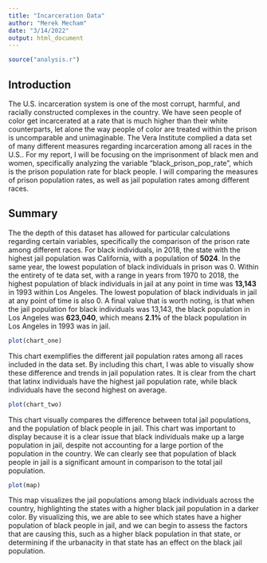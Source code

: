 ```yaml
---
title: "Incarceration Data"
author: "Merek Mecham"
date: "3/14/2022"
output: html_document
---
```


```r
source("analysis.r")
```

## Introduction

The U.S. incarceration system is one of the most corrupt, harmful, and racially constructed complexes in the country. We have seen people of color get incarcerated at a rate that is much higher than their white counterparts, let alone the way people of color are treated within the prison is uncomparable and unimaginable. The Vera Institute complied a data set of many different measures regarding incarceration among all races in the U.S.. For my report, I will be focusing on the imprisonment of black men and women, specifically analyzing the variable "black_prison_pop_rate", which is the prison population rate for black people. I will comparing the measures of prison population rates, as well as jail population rates among different races. 

## Summary

The the depth of this dataset has allowed for particular calculations regarding certain variables, specifically the comparison of the prison rate among different races. For black individuals, in 2018, the state with the highest jail population was California, with a population of **5024**. In the same year, the lowest population of black individuals in prison was 0. Within the entirety of te data set, with a range in years from 1970 to 2018, the highest population of black individuals in jail at any point in time was **13,143** in 1993 within Los Angeles. The lowest population of black individuals in jail at any point of time is also 0. A final value that is worth noting, is that when the jail population for black individuals was 13,143, the black population in Los Angeles was **623,040**, which means **2.1%** of the black population in Los Angeles in 1993 was in jail. 


```r
plot(chart_one)
```

This chart exemplifies the different jail population rates among all races included in the data set. By including this chart, I was able to visually show these difference and trends in jail population rates. It is clear from the chart that latinx individuals have the highest jail population rate, while black individuals have the second highest on average.

``` r
plot(chart_two)
```

This chart visually compares the difference between total jail populations, and the population of black people in jail. This chart was important to display because it is a clear issue that black individuals make up a large population in jail, despite not accounting for a large portion of the population in the country. We can clearly see that population of black people in jail is a significant amount in comparison to the total jail population. 

``` r
plot(map)
```

This map visualizes the jail populations among black individuals across the country, highlighting the states with a higher black jail population in a darker color. By visualizing this, we are able to see which states have a higher population of black people in jail, and we can begin to assess the factors that are causing this, such as a higher black population in that state, or determining if the urbanacity in that state has an effect on the black jail population. 